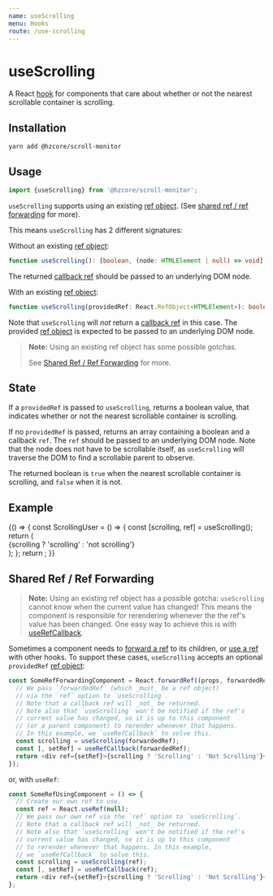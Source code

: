 ```yaml
---
name: useScrolling
menu: Hooks
route: /use-scrolling
---
```



# useScrolling

A React [hook] for components that care about whether or not
the nearest scrollable container is scrolling.

## Installation

```shell
yarn add @hzcore/scroll-monitor
```

## Usage

```js
import {useScrolling} from '@hzcore/scroll-monitor';
```

`useScrolling` supports using an existing [ref object].
(See [shared ref / ref forwarding] for more).

This means `useScrolling` has 2 different signatures:

Without an existing [ref object]:

```ts
function useScrolling(): [boolean, (node: HTMLElement | null) => void];
```

The returned [callback ref] should be passed to an underlying DOM node.

With an existing [ref object]:

```ts
function useScrolling(providedRef: React.RefObject<HTMLElement>): boolean;
```

Note that `useScrolling` will _not_ return a [callback ref] in this case.
The provided [ref object] is expected to be passed to an underlying DOM node.

> **Note:** Using an existing ref object has some possible gotchas.
>
> See [Shared Ref / Ref Forwarding] for more.

## State

If a `providedRef` is passed to `useScrolling`,
returns a boolean value, that indicates whether or not
the nearest scrollable container is scrolling.

If no `providedRef` is passed, returns an array containing a boolean
and a callback `ref`. The `ref` should be passed to an underlying DOM node.
Note that the node does not have to be scrollable itself,
as `useScrolling` will traverse the DOM to find a scrollable parent
to observe.

The returned boolean is `true` when the nearest
scrollable container is scrolling, and `false` when it is not.

## Example

<Playground>
  {() => {
    const ScrollingUser = () => {
      const [scrolling, ref] = useScrolling();
      return (
        <div
          ref={ref}
          style={{
            display: 'flex',
            justifyContent: 'center',
            alignItems: 'center',
            width: '100%',
            height: 250,
            fontSize: '2em',
            color: `${scrolling ? 'white' : 'yellow'}`,
            background: `${scrolling ? 'green' : 'red'}`,
          }}
        >
          {scrolling ? 'scrolling' : 'not scrolling'}
        </div>
      );
    };
    return <ScrollingUser />;
  }}
</Playground>

## Shared Ref / Ref Forwarding

> **Note:** Using an existing ref object has a possible gotcha:
> `useScrolling` cannot know when the current value has changed!
> This means the component is responsible for rerendering
> whenever the the ref's value has been changed.
> One easy way to achieve this is with [useRefCallback].

Sometimes a component needs to [forward a ref] to its children,
or [use a ref][useref] with other hooks.
To support these cases, `useScrolling`
accepts an optional `providedRef` [ref object]:

```js
const SomeRefForwardingComponent = React.forwardRef((props, forwardedRef) => {
  // We pass `forwardedRef` (which _must_ be a ref object)
  // via the `ref` option to `useScrolling`.
  // Note that a callback ref will _not_ be returned.
  // Note also that `useScrolling` won't be notified if the ref's
  // current value has changed, so it is up to this component
  // (or a parent component) to rerender whenever that happens.
  // In this example, we `useRefCallback` to solve this.
  const scrolling = useScrolling(forwardedRef);
  const [, setRef] = useRefCallback(forwardedRef);
  return <div ref={setRef}>{scrolling ? 'Scrolling' : 'Not Scrolling'}</div>;
});
```

or, with `useRef`:

```js
const SomeRefUsingComponent = () => {
  // Create our own ref to use.
  const ref = React.useRef(null);
  // We pass our own ref via the `ref` option to `useScrolling`.
  // Note that a callback ref will _not_ be returned.
  // Note also that `useScrolling` won't be notified if the ref's
  // current value has changed, so it is up to this component
  // to rerender whenever that happens. In this example,
  // we `useRefCallback` to solve this.
  const scrolling = useScrolling(ref);
  const [, setRef] = useRefCallback(ref);
  return <div ref={setRef}>{scrolling ? 'Scrolling' : 'Not Scrolling'}</div>;
};
```

[hook]: https://reactjs.org/docs/hooks-overview.html
[ref]: https://reactjs.org/docs/refs-and-the-dom.html
[useref]: https://reactjs.org/docs/hooks-reference.html#useref
[ref object]: https://reactjs.org/docs/refs-and-the-dom.html#accessing-refs
[callback ref]: https://reactjs.org/docs/refs-and-the-dom.html#callback-refs
[forward a ref]: https://reactjs.org/docs/forwarding-refs.html
[userefcallback]: /use-ref-callback
[installation]: #installation
[usage]: #usage
[handler]: #handler
[state]: #state
[example]: #example
[shared ref / ref forwarding]: #shared-ref--ref-forwarding

